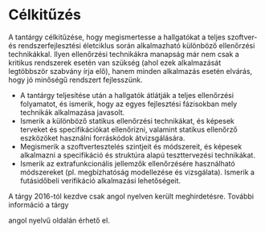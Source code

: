 ---
---


# Célkitűzés

A tantárgy célkitűzése, hogy megismertesse a hallgatókat a teljes szoftver- és rendszerfejlesztési életciklus során alkalmazható különböző ellenőrzési technikákkal. Ilyen ellenőrzési technikákra manapság már nem csak a kritikus rendszerek esetén van szükség (ahol ezek alkalmazását legtöbbször szabvány írja elő), hanem minden alkalmazás esetén elvárás, hogy jó minőségű rendszert fejlesszünk.

- A tantárgy teljesítése után a hallgatók átlátják a teljes ellenőrzési folyamatot, és ismerik, hogy az egyes fejlesztési fázisokban mely technikák alkalmazása javasolt.
- Ismerik a különböző statikus ellenőrzési technikákat, és képesek terveket és specifikációkat ellenőrizni, valamint statikus ellenőrző eszközöket használni forráskódok átvizsgálására.
- Megismerik a szoftvertesztelés szintjeit és módszereit, és képesek alkalmazni a specifikáció és struktúra alapú teszttervezési technikákat.
- Ismerik az extrafunkcionális jellemzők ellenőrzésére használható módszereket (pl. megbízhatóság modellezése és vizsgálata). Ismerik a futásidőbeli verifikáció alkalmazási lehetőségeit.

A tárgy 2016-tól kezdve csak angol nyelven került meghirdetésre. További információ a tárgy
<Link to="/education/swsv" language="en">angol nyelvű oldalán</Link>
érhető el.
